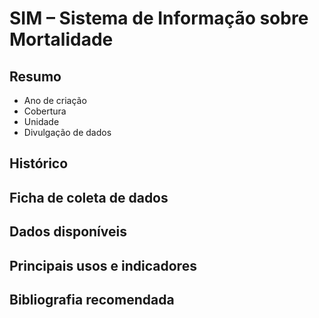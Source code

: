 # SIM -- Sistema de Informação sobre Mortalidade

## Resumo

-  Ano de criação
-  Cobertura
-  Unidade
-  Divulgação de dados

## Histórico

## Ficha de coleta de dados

## Dados disponíveis

## Principais usos e indicadores

## Bibliografia recomendada